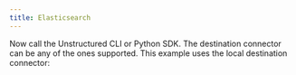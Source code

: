 ```yaml
---
title: Elasticsearch
---
```



<NewDocument />


<SharedContentElasticsearch/>
<SharedAPIKeyURL/>

Now call the Unstructured CLI or Python SDK. The destination connector can be any of the ones supported. This example uses the local destination connector:


<CodeGroup>
  <ElasticsearchAPISh />
  <ElasticsearchAPIPyV2 />
  <ElasticsearchAPIPyV1 />
</CodeGroup>